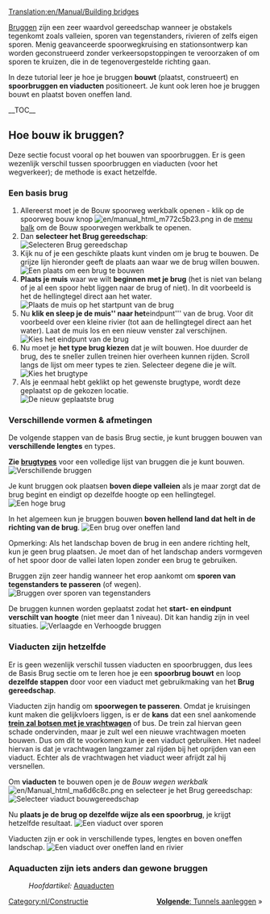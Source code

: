 [[Translation:en/Manual/Building bridges]]
{{nl/Samenvoegen|Bruggen/Nl}}

{{nl/Tutorial}}

[[nl/Manual/Bruggen|Bruggen]] zijn een zeer waardvol gereedschap wanneer je obstakels tegenkomt zoals valleien, sporen van tegenstanders, rivieren of zelfs eigen sporen. Menig geavanceerde spoorwegkruising en stationsontwerp kan worden geconstrueerd zonder verkeersopstoppingen te veroorzaken of om sporen te kruizen, die in de tegenovergestelde richting gaan.

<!-- search engine help -->
In deze tutorial leer je hoe je bruggen '''bouwt''' (plaatst, construeert) en '''spoorbruggen en viaducten''' positioneert. Je kunt ook leren hoe je bruggen bouwt en plaatst boven oneffen land.

__TOC__
== Hoe bouw ik bruggen? ==
Deze sectie focust vooral op het bouwen van spoorbruggen. Er is geen wezenlijk verschil tussen spoorbruggen en viaducten (voor het wegverkeer); de methode is exact hetzelfde.

=== Een basis brug ===
# Allereerst moet je de Bouw spoorweg werkbalk openen - klik op de spoorweg bouw knop [[File:en/manual html m772c5b23.png]] in de [[nl/Manual/Spelinterface#De_Menubalk|menu balk]] om de Bouw spoorwegen werkbalk te openen.
# Dan '''selecteer het Brug gereedschap''':<br/>[[File:en/Brugbouwen1.png|none|frame|Selecteren Brug gereedschap]]
# Kijk nu of je een geschikte plaats kunt vinden om je brug te bouwen. De grijze lijn hieronder geeft de plaats aan waar we de brug willen bouwen.<br/>[[File:en/BridgeTut2.png|none|frame|Een plaats om een brug te bouwen]]
# '''Plaats je muis''' waar we wilt '''beginnen met je brug''' (het is niet van belang of je al een spoor hebt liggen naar de brug of niet). In dit voorbeeld is het de hellingtegel direct aan het water.<br/>[[File:en/BridgeTut3.png|none|frame|Plaats de muis op het startpunt van de brug]]
# Nu '''klik en sleep je de muis'' naar het '''eindpunt''' van de brug. Voor dit voorbeeld over een kleine rivier (tot aan de hellingtegel direct aan het water). Laat de muis los en een nieuw venster zal verschijnen.<br/>[[File:en/Brugbouwen3.png|none|frame|Kies het eindpunt van de brug]]
# Nu moet je '''het type brug kiezen''' dat je wilt bouwen. Hoe duurder de brug, des te sneller zullen treinen hier overheen kunnen rijden. Scroll langs de lijst om meer types te zien. Selecteer degene die je wilt.<br/>[[File:en/Brugbouwen4.png|none|frame|Kies het brugtype]]
# Als je eenmaal hebt geklikt op het gewenste brugtype, wordt deze geplaatst op de gekozen locatie.<br/>[[File:en/Brugbouwen5.png|none|frame|De nieuw geplaatste brug]]

=== Verschillende vormen & afmetingen ===
De volgende stappen van de basis Brug sectie, je kunt bruggen bouwen van '''verschillende lengtes''' en types.

'''Zie [[nl/Manual/Base Set/Brugtypes|brugtypes]]''' voor een volledige lijst van bruggen die je kunt bouwen.
[[File:en/BridgeTut7.png|none|frame|Verschillende bruggen]]

Je kunt bruggen ook plaatsen '''boven diepe valleien''' als je maar zorgt dat de brug begint en eindigt op dezelfde hoogte op een hellingtegel.
[[File:en/BridgeTut8.png|none|frame|Een hoge brug]]

In het algemeen kun je bruggen bouwen '''boven hellend land dat helt in de richting van de brug'''.
[[File:en/BridgeTut11.png|none|frame|Een brug over oneffen land]]

Opmerking: Als het landschap boven de brug in een andere richting helt, kun je geen brug plaatsen. Je moet dan of het landschap anders vormgeven of het spoor door de vallei laten lopen zonder een brug te gebruiken.

Bruggen zijn zeer handig wanneer het erop aankomt om '''sporen van tegenstanders te passeren''' (of wegen).
[[File:en/BridgeTut10.png|none|frame|Bruggen over sporen van tegenstanders]]

De bruggen kunnen worden geplaatst zodat het '''start- en eindpunt verschilt van hoogte''' (niet meer dan 1 niveau). Dit kan handig zijn in veel situaties.
[[File:en/BridgeTut9.png|none|frame|Verlaagde en Verhoogde bruggen]]

=== Viaducten zijn hetzelfde ===
Er is geen wezenlijk verschil tussen viaducten en spoorbruggen, dus lees de Basis Brug sectie om te leren hoe je een '''spoorbrug bouwt''' en loop '''dezelfde stappen''' door voor een viaduct met gebruikmaking van het '''Brug gereedschap'''.

Viaducten zijn handig om '''spoorwegen te passeren'''. Omdat je kruisingen kunt maken die gelijkvloers liggen, is er de '''kans''' dat een snel aankomende '''[[nl/Manual/Base Set/Vehicles/Treinen#Ongelukken|trein zal botsen met je vrachtwagen]]''' of bus. De trein zal hiervan geen schade ondervinden, maar je zult wel een nieuwe vrachtwagen moeten bouwen. Dus om dit te voorkomen kun je een viaduct gebruiken. Het nadeel hiervan is dat je vrachtwagen langzamer zal rijden bij het oprijden van een viaduct. Echter als de vrachtwagen het viaduct weer afrijdt zal hij versnellen.

Om '''viaducten''' te bouwen open je de ''Bouw wegen werkbalk'' [[File:en/Manual html ma6d6c8c.png]] en selecteer je het Brug gereedschap:
[[File:en/Brugbouwen2.png|none|frame|Selecteer viaduct bouwgereedschap]]

Nu '''plaats je de brug op dezelfde wijze als een spoorbrug''', je krijgt hetzelfde resultaat.
[[File:en/BridgeTut12.png|none|frame|Een viaduct over sporen]]

Viaducten zijn er ook in verschillende types, lengtes en boven oneffen landschap.
[[File:en/BridgeTut13.png|none|frame|Een viaduct over oneffen land en rivier]]

=== Aquaducten zijn iets anders dan gewone bruggen ===
:''Hoofdartikel:'' [[nl/Manual/Bouw kanalen en sluizen#Aquaducten|Aquaducten]]

<span style="float: right">[[nl/Manual/Tunnels|'''Volgende''': Tunnels aanleggen]] &raquo;</span>


[[Category:nl/Constructie]]